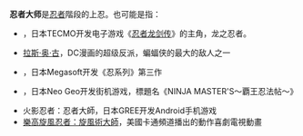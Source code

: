 {{noteTA
| G1=Games
| 1=zh-cn:隼龙; zh-tw:龍隼
| 2=zh-cn:忍者龙剑传; zh-tw:忍者外傳;
}}
'''忍者大师'''是[[忍者|忍者]]階段的上忍。也可能是指：
* {{link-en|隼龙|Ryu Hayabusa}}，日本TECMO开发电子游戏《[[忍者外傳系列|忍者龙剑传]]》的主角，龙之忍者。
* [[拉斯·奥·古|拉斯·奥·古]]，DC漫画的超级反派，蝙蝠侠的最大的敌人之一
* {{tsl|en|Shinobi III: Return of the Ninja Master|忍3：忍者大师归来}}，日本Megasoft开发《忍系列》第三作
* {{tsl|en|Ninja Master's|覇王忍法帖}}，日本Neo Geo开发街机游戏，標題名《NINJA MASTER'S〜覇王忍法帖〜》
* 火影忍者：忍者大師，日本GREE开发Android手机游戏
* [[樂高旋風忍者：旋風術大師|樂高旋風忍者：旋風術大師]]，美國卡通頻道播出的動作喜劇電視動畫

{{disambig|R|Cat=四字消歧义}}